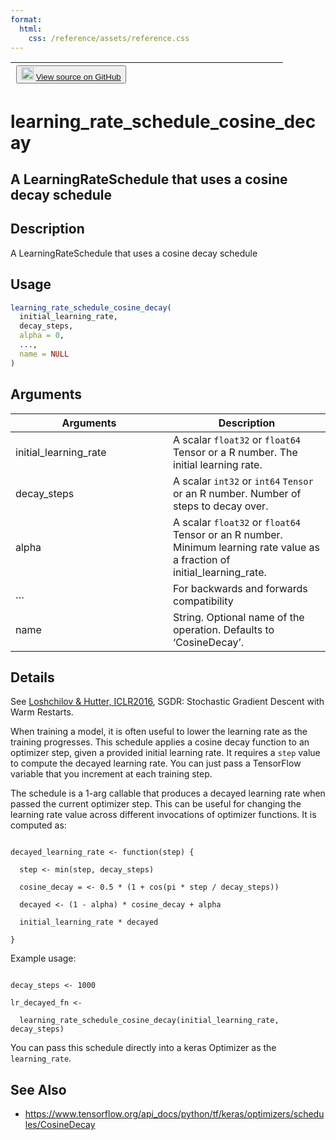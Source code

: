 ```yaml
---
format:
  html:
    css: /reference/assets/reference.css
---
```


| <button class="button"> ![](/reference/assets/GitHub-Mark-32px.png){width="20"} [View source on GitHub](https://github.com/rstudio/keras//blob/main/R/learning_rate_schedules.R#L120) </button> |
|:------------------------------:|:--------------------------------------:|

# learning_rate_schedule_cosine_decay

## A LearningRateSchedule that uses a cosine decay schedule

## Description
A LearningRateSchedule that uses a cosine decay schedule 


## Usage
```r
learning_rate_schedule_cosine_decay( 
  initial_learning_rate, 
  decay_steps, 
  alpha = 0, 
  ..., 
  name = NULL 
) 
```

## Arguments
|Arguments|Description|
|---|---|
| initial_learning_rate | A scalar `float32` or `float64` Tensor or a R number. The initial learning rate. |
| decay_steps | A scalar `int32` or `int64` `Tensor` or an R number. Number of steps to decay over. |
| alpha | A scalar `float32` or `float64` Tensor or an R number. Minimum learning rate value as a fraction of initial_learning_rate. |
| ... | For backwards and forwards compatibility |
| name | String. Optional name of the operation.  Defaults to 'CosineDecay'. |

## Details

See [Loshchilov & Hutter, ICLR2016](https://arxiv.org/abs/1608.03983), SGDR: Stochastic Gradient Descent with Warm Restarts. 

When training a model, it is often useful to lower the learning rate as the training progresses. This schedule applies a cosine decay function to an optimizer step, given a provided initial learning rate. It requires a `step` value to compute the decayed learning rate. You can just pass a TensorFlow variable that you increment at each training step. 

The schedule is a 1-arg callable that produces a decayed learning rate when passed the current optimizer step. This can be useful for changing the learning rate value across different invocations of optimizer functions. It is computed as: 

```

decayed_learning_rate <- function(step) { 

  step <- min(step, decay_steps) 

  cosine_decay = <- 0.5 * (1 + cos(pi * step / decay_steps)) 

  decayed <- (1 - alpha) * cosine_decay + alpha 

  initial_learning_rate * decayed 

} 

```

Example usage: 

```

decay_steps <- 1000 

lr_decayed_fn <- 

  learning_rate_schedule_cosine_decay(initial_learning_rate, decay_steps) 

```

You can pass this schedule directly into a keras Optimizer as the `learning_rate`. 





## See Also
- [https://www.tensorflow.org/api_docs/python/tf/keras/optimizers/schedules/CosineDecay](https://www.tensorflow.org/api_docs/python/tf/keras/optimizers/schedules/CosineDecay)

